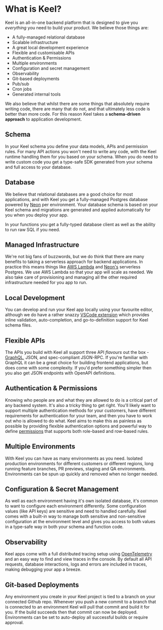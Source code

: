 # What is Keel?

Keel is an all-in-one backend platform that is designed to give you *everything* you need to build your product. We believe those things are:

- A fully-managed relational database
- Scalable infrastructure
- A great local development experience
- Flexible and customisable APIs
- Authentication & Permissions
- Multiple environments
- Configuration and secret management
- Observability
- Git-based deployments
- Pub/sub
- Cron jobs
- Generated internal tools

We also believe that whilst there are some things that absolutely require writing code, there are many that do not, and that ultimately less code is better than more code. For this reason Keel takes a **schema-driven approach** to application development.

## Schema

In your Keel schema you define your data models, APIs and permission rules. For many API actions you won't need to write any code, with the Keel runtime handling them for you based on your schema. When you do need to write custom code you get a type-safe SDK generated from your schema and full access to your database.

## Database

We believe that relational databases are a good choice for most applications, and with Keel you get a fully-managed Postgres database powered by [Neon](https://neon.tech/) per environment. Your database schema is based on your Keel schema and migrations are generated and applied automatically for you when you deploy your app.

In your functions you get a fully-typed database client as well as the ability to run raw SQL if you need.

## Managed Infrastructure

We're not big fans of buzzwords, but we do think that there are many benefits to taking a serverless approach for backend applications. In practice this means things like [AWS Lambda](https://aws.amazon.com/lambda/) and [Neon's](https://neon.tech/) serverless Postgres. We use AWS Lambda so that your app will scale as needed. We also take care of provisioning and managing all the other required infrastructure needed for you app to run.

## Local Development

You can develop and run your Keel app locally using your favourite editor, although we do have a rather snazzy [VSCode extension](https://marketplace.visualstudio.com/items?itemName=teamkeel.vscode-keel) which provides inline validation, auto-completion, and go-to-definition support for Keel schema files.

## Flexible APIs

The APIs you build with Keel all support three API *flavours* out the box - [GraphQL](https://graphql.org/), JSON, and spec-compliant JSON-RPC. If you're familiar with GraphQL it can be a great choice for building frontend applications, but does come with some complexity. If you'd prefer something simpler then you also get JSON endpoints with OpenAPI definitions.

## Authentication & Permissions

Knowing who people are and what they are allowed to do is a critical part of any backend system. It's also a tricky thing to get right. You'll likely want to support multiple authentication methods for your customers, have different requirements for authentication for your team, and then you have to work out who is allowed to do what. Keel aims to make this as painless as possible by providing flexible authentication options and powerful way to define [permissions](/permissions) that supports both role-based and row-based rules.

## Multiple Environments

With Keel you can have as many environments as you need. Isolated production environments for different customers or different regions, long running feature branches, PR previews, staging and QA environments. Environments can be spun up quickly and removed when no longer needed.

## Configuration & Secret Management

As well as each environment having it's own isolated database, it's common to want to configure each environment differently. Some configuration values (like API keys) are sensitive and need to handled carefully. Keel comes with a built-in way to manage both sensitive and non-sensitive configuration at the environment level and gives you access to both values in a type-safe way in both your schema and function code.

## Observability

Keel apps come with a full distributed tracing setup using [OpenTelemetry](https://opentelemetry.io/) and an easy way to find and view traces in the console. By default all API requests, database interactions, logs and errors are included in traces, making debugging your app a breeze.

## Git-based Deployments

Any environment you create in your Keel project is tied to a branch on your connected Github repo. Whenever you push a new commit to a branch that is connected to an environment Keel will pull that commit and build it for you. If the build succeeds then that commit can now be deployed. Environments can be set to auto-deploy all successful builds or require approval.
